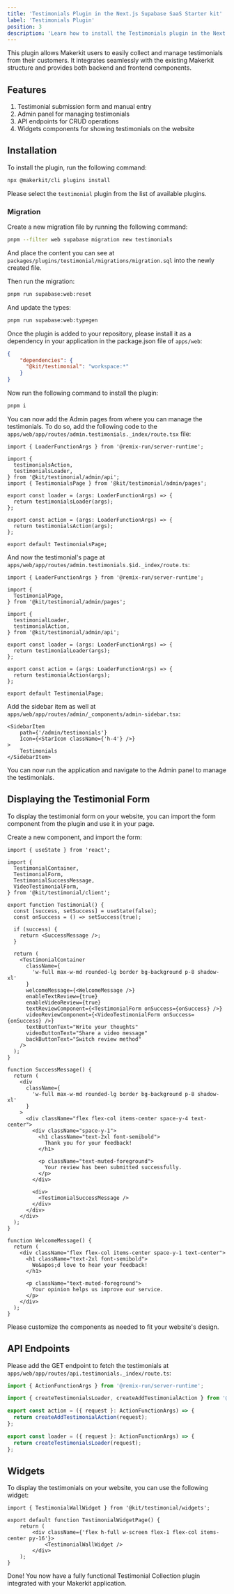 ```yaml
---
title: 'Testimonials Plugin in the Next.js Supabase SaaS Starter kit'
label: 'Testimonials Plugin'
position: 3
description: 'Learn how to install the Testimonials plugin in the Next.js Supabase SaaS Starter kit.'
---
```


This plugin allows Makerkit users to easily collect and manage testimonials from their customers. It integrates seamlessly with the existing Makerkit structure and provides both backend and frontend components.

## Features

1. Testimonial submission form and manual entry
2. Admin panel for managing testimonials
3. API endpoints for CRUD operations
4. Widgets components for showing testimonials on the website

## Installation

To install the plugin, run the following command:

```bash
npx @makerkit/cli plugins install
```

Please select the `testimonial` plugin from the list of available plugins.

### Migration

Create a new migration file by running the following command:

```bash
pnpm --filter web supabase migration new testimonials
```

And place the content you can see at `packages/plugins/testimonial/migrations/migration.sql` into the newly created file.

Then run the migration:

```bash
pnpm run supabase:web:reset
```

And update the types:

```bash
pnpm run supabase:web:typegen
```

Once the plugin is added to your repository, please install it as a dependency in your application in the package.json file of `apps/web`:

```json
{
    "dependencies": {
      "@kit/testimonial": "workspace:*"
    }
}
```

Now run the following command to install the plugin:

```bash
pnpm i
```

You can now add the Admin pages from where you can manage the testimonials. To do so, add the following code to the `apps/web/app/routes/admin.testimonials._index/route.tsx` file:

```tsx
import { LoaderFunctionArgs } from '@remix-run/server-runtime';

import {
  testimonialsAction,
  testimonialsLoader,
} from '@kit/testimonial/admin/api';
import { TestimonialsPage } from '@kit/testimonial/admin/pages';

export const loader = (args: LoaderFunctionArgs) => {
  return testimonialsLoader(args);
};

export const action = (args: LoaderFunctionArgs) => {
  return testimonialsAction(args);
};

export default TestimonialsPage;
```

And now the testimonial's page at  `apps/web/app/routes/admin.testimonials.$id._index/route.ts`:

```tsx
import { LoaderFunctionArgs } from '@remix-run/server-runtime';

import {
  TestimonialPage,
} from '@kit/testimonial/admin/pages';

import {
  testimonialLoader,
  testimonialAction,
} from '@kit/testimonial/admin/api';

export const loader = (args: LoaderFunctionArgs) => {
  return testimonialLoader(args);
};

export const action = (args: LoaderFunctionArgs) => {
  return testimonialAction(args);
};

export default TestimonialPage;
```

Add the sidebar item as well at `apps/web/app/routes/admin/_components/admin-sidebar.tsx`:

```tsx
<SidebarItem
    path={'/admin/testimonials'}
    Icon={<StarIcon className={'h-4'} />}
>
    Testimonials
</SidebarItem>
```

You can now run the application and navigate to the Admin panel to manage the testimonials.

## Displaying the Testimonial Form

To display the testimonial form on your website, you can import the form component from the plugin and use it in your page.

Create a new component, and import the form:

```tsx
import { useState } from 'react';

import {
  TestimonialContainer,
  TestimonialForm,
  TestimonialSuccessMessage,
  VideoTestimonialForm,
} from '@kit/testimonial/client';

export function Testimonial() {
  const [success, setSuccess] = useState(false);
  const onSuccess = () => setSuccess(true);

  if (success) {
    return <SuccessMessage />;
  }

  return (
    <TestimonialContainer
      className={
        'w-full max-w-md rounded-lg border bg-background p-8 shadow-xl'
      }
      welcomeMessage={<WelcomeMessage />}
      enableTextReview={true}
      enableVideoReview={true}
      textReviewComponent={<TestimonialForm onSuccess={onSuccess} />}
      videoReviewComponent={<VideoTestimonialForm onSuccess={onSuccess} />}
      textButtonText="Write your thoughts"
      videoButtonText="Share a video message"
      backButtonText="Switch review method"
    />
  );
}

function SuccessMessage() {
  return (
    <div
      className={
        'w-full max-w-md rounded-lg border bg-background p-8 shadow-xl'
      }
    >
      <div className="flex flex-col items-center space-y-4 text-center">
        <div className="space-y-1">
          <h1 className="text-2xl font-semibold">
            Thank you for your feedback!
          </h1>

          <p className="text-muted-foreground">
            Your review has been submitted successfully.
          </p>
        </div>

        <div>
          <TestimonialSuccessMessage />
        </div>
      </div>
    </div>
  );
}

function WelcomeMessage() {
  return (
    <div className="flex flex-col items-center space-y-1 text-center">
      <h1 className="text-2xl font-semibold">
        We&apos;d love to hear your feedback!
      </h1>

      <p className="text-muted-foreground">
        Your opinion helps us improve our service.
      </p>
    </div>
  );
}
```

Please customize the components as needed to fit your website's design.

## API Endpoints

Please add the GET endpoint to fetch the testimonials at `apps/web/app/routes/api.testimonials._index/route.ts`:

```ts
import { ActionFunctionArgs } from '@remix-run/server-runtime';

import { createTestimonialsLoader, createAddTestimonialAction } from '@kit/testimonial/server';

export const action = ({ request }: ActionFunctionArgs) => {
  return createAddTestimonialAction(request);
};

export const loader = ({ request }: ActionFunctionArgs) => {
  return createTestimonialsLoader(request);
};
```

## Widgets

To display the testimonials on your website, you can use the following widget:

```tsx
import { TestimonialWallWidget } from '@kit/testimonial/widgets';

export default function TestimonialWidgetPage() {
    return (
        <div className={'flex h-full w-screen flex-1 flex-col items-center py-16'}>
            <TestimonialWallWidget />
        </div>
    );
}
```

Done! You now have a fully functional Testimonial Collection plugin integrated with your Makerkit application.
